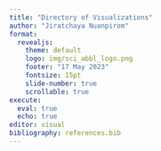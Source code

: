 ```yaml
---
title: "Directory of Visualizations"
author: "Jiratchaya Nuanpirom"
format:
  revealjs:
    theme: default
    logo: img/sci_abbl_logo.png
    footer: "17 May 2023"
    fontsize: 15pt
    slide-number: true
    scrollable: true
execute: 
  eval: true
  echo: true
editor: visual
bibliography: references.bib
---
```

